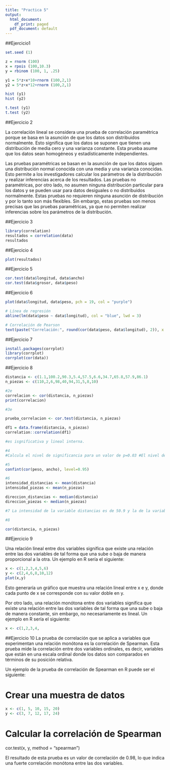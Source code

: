 ```yaml
---
title: "Practica 5"
output:
  html_document:
    df_print: paged
  pdf_document: default
---
```

##Ejercicio1
```r
set.seed (1)

z = rnorm (100)
x = rpois (100,10.3)
y = rbinom (100, 1, .25)

y1 = 5*z+x*10+rnorm (100,2,1)
y2 = 5*z+x*12+rnorm (100,2,1)

hist (y1)
hist (y2)

t.test (y1)
t.test (y2)
```



##Ejercicio 2

La correlación lineal se considera una prueba de correlación paramétrica porque se basa en la asunción de que los datos son distribuidos normalmente. Esto significa que los datos se suponen que tienen una distribución de media cero y una varianza constante. Esta prueba asume que los datos sean homogéneos y estadísticamente independientes.

Las pruebas paramétricas se basan en la asunción de que los datos siguen una distribución normal conocida con una media y una varianza conocidas. Esto permite a los investigadores calcular los parámetros de la distribución y realizar inferencias acerca de los resultados. Las pruebas no paramétricas, por otro lado, no asumen ninguna distribución particular para los datos y se pueden usar para datos desiguales o no distribuidos normalmente. Estas pruebas no requieren ninguna asunción de distribución y por lo tanto son más flexibles. Sin embargo, estas pruebas son menos precisas que las pruebas paramétricas, ya que no permiten realizar inferencias sobre los parámetros de la distribución.

##Ejercicio 3

```r
library(correlation)
resultados = correlation(data)
resultados
```

##Ejercicio 4

```r
plot(resultados)
```

##Ejercicio 5
```r
cor.test(data$longitud, data$ancho)
cor.test(data$grosor, data$peso) 
```
##Ejercicio 6
```r
plot(data$longitud, data$peso, pch = 19, col = "purple")

# Línea de regresión
abline(lm(data$peso ~ data$longitud), col = "blue", lwd = 3)

# Correlación de Pearson
text(paste("Correlación:", round(cor(data$peso, data$longitud), 2)), x = 25, y = 95)


```



##Ejercicio 7
```r
install.packages(corrplot)
library(corrplot)
corrplot(cor(data))

```

##Ejercicio 8
```r
distancia <- c(1.1,100.2,90.3,5.4,57.5,6.6,34.7,65.8,57.9,86.1)
n_piezas <- c(110,2,6,98,40,94,31,5,8,10)

#2e
correlacion <- cor(distancia, n_piezas)
print(correlacion)

#3e

prueba_correlacion <- cor.test(distancia, n_piezas)

df1 = data.frame(distancia, n_piezas)
correlation::correlation(df1)

#es isgnificativa y lineal interna.

#4
#Calcula el nivel de significancia para un valor de p=0.03 #El nivel de significancia es de 0.97

#5
confint(cor(peso, ancho), level=0.95)

#6
intensidad_distancias <- mean(distancia)
intensidad_piezas <- mean(n_piezas)

direccion_distancias <- median(distancia)
direccion_piezas <- median(n_piezas)

#7 La intensidad de la variable distancias es de 50.9 y la de la variable número de piezas es de 34.2. La dirección de la variable distancias es de 57.5 y la de la variable número de piezas es de 10.

#8 

cor(distancia, n_piezas)

```



##Ejercicio 9

Una relación lineal entre dos variables significa que existe una relación entre las dos variables de tal forma que una sube o baja de manera proporcional a la otra. Un ejemplo en R sería el siguiente:
```r
x <- c(1,2,3,4,5,6)
y <- c(2,4,6,8,10,12)
plot(x,y)
```

Esto generaría un gráfico que muestra una relación lineal entre x e y, donde cada punto de x se corresponde con su valor doble en y.

Por otro lado, una relación monótona entre dos variables significa que existe una relación entre las dos variables de tal forma que una sube o baja de manera constante, sin embargo, no necesariamente es lineal. Un ejemplo en R sería el siguiente:


```r
x <- c(1,2,3,4,
```

##Ejercicio 10 
La prueba de correlación que se aplica a variables que experimentan una relación monótona es la correlación de Spearman. Esta prueba mide la correlación entre dos variables ordinales, es decir, variables que están en una escala ordinal donde los datos son comparados en términos de su posición relativa.

Un ejemplo de la prueba de correlación de Spearman en R puede ser el siguiente:

# Crear una muestra de datos

```r

x <- c(1, 5, 10, 15, 20)
y <- c(3, 7, 12, 17, 24)
```

# Calcular la correlación de Spearman
cor.test(x, y, method = "spearman")

El resultado de esta prueba es un valor de correlación de 0.98, lo que indica una fuerte correlación monótona entre las dos variables.


